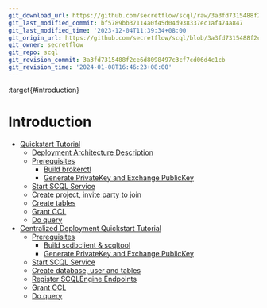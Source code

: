 ```yaml
---
git_download_url: https://github.com/secretflow/scql/raw/3a3fd7315488f2ce6d8098497c3cf7cd06d4c1cb/docs/intro/index.rst
git_last_modified_commit: bf5789bb37114a0f45d04d938337ec1af474a847
git_last_modified_time: '2023-12-04T11:39:34+08:00'
git_origin_url: https://github.com/secretflow/scql/blob/3a3fd7315488f2ce6d8098497c3cf7cd06d4c1cb/docs/intro/index.rst
git_owner: secretflow
git_repo: scql
git_revision_commit: 3a3fd7315488f2ce6d8098497c3cf7cd06d4c1cb
git_revision_time: '2024-01-08T16:46:23+08:00'
---
```


:target{#introduction}

# Introduction

<TableOfContents>


  - [Quickstart Tutorial](p2p-tutorial.mdx)
    - [Deployment Architecture Description](p2p-tutorial.mdx#deployment-architecture-description)
    - [Prerequisites](p2p-tutorial.mdx#prerequisites)
      - [Build brokerctl](p2p-tutorial.mdx#build-brokerctl)
      - [Generate PrivateKey and Exchange PublicKey](p2p-tutorial.mdx#generate-privatekey-and-exchange-publickey)
    - [Start SCQL Service](p2p-tutorial.mdx#start-scql-service)
    - [Create project, invite party to join](p2p-tutorial.mdx#create-project-invite-party-to-join)
    - [Create tables](p2p-tutorial.mdx#create-tables)
    - [Grant CCL](p2p-tutorial.mdx#grant-ccl)
    - [Do query](p2p-tutorial.mdx#do-query)
  - [Centralized Deployment Quickstart Tutorial](tutorial.mdx)
    - [Prerequisites](tutorial.mdx#prerequisites)
      - [Build scdbclient & scqltool](tutorial.mdx#build-scdbclient-scqltool)
      - [Generate PrivateKey and Exchange PublicKey](tutorial.mdx#generate-privatekey-and-exchange-publickey)
    - [Start SCQL Service](tutorial.mdx#start-scql-service)
    - [Create database, user and tables](tutorial.mdx#create-database-user-and-tables)
    - [Register SCQLEngine Endpoints](tutorial.mdx#register-scqlengine-endpoints)
    - [Grant CCL](tutorial.mdx#grant-ccl)
    - [Do query](tutorial.mdx#do-query)
</TableOfContents>
